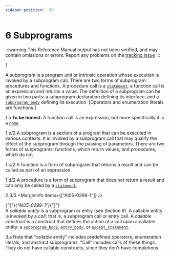 ```yaml
---
sidebar_position:  50
---
```


# 6 Subprograms

:::warning
This Reference Manual output has not been verified,
and may contain omissions or errors.
Report any problems on the [tracking issue](https://github.com/ada-lang-io/ada-lang-io/issues/20)
:::


<MarginText>1</MarginText>
<p>A subprogram is a program unit or intrinsic operation whose execution is invoked by a subprogram call. There are two forms of subprogram: procedures and functions. A procedure call is a <code><a href="../AA-5/AA-5.1#S0167">statement</a></code>; a function call is an expression and returns a value. The definition of a subprogram can be given in two parts: a subprogram declaration defining its interface, and a <code><a href="../AA-6/AA-6.3#S0216">subprogram_body</a></code> defining its execution. [Operators and enumeration literals are functions.] <br /></p>

<MarginText>1.a</MarginText>
<Admonition type="aarm" aarm="note" title="Note: ">
<strong>To be honest: </strong>A function call is an expression, but more specifically it is a <code><a href="../AA-4/AA-4.1#S0091">name</a></code>. <br /></Admonition>

<MarginText>1.b/2</MarginText>
<Admonition type="aarm" aarm="glossary-entry" title="Glossary entry: ">
<strong></strong>A subprogram is a section of a program that can be executed in various contexts. It is invoked by a subprogram call that may qualify the effect of the subprogram through the passing of parameters. There are two forms of subprograms: functions, which return values, and procedures, which do not.<br /></Admonition>

<MarginText>1.c/2</MarginText>
<Admonition type="aarm" aarm="glossary-entry" title="Glossary entry: ">
<strong></strong>A function is a form of subprogram that returns a result and can be called as part of an expression.<br /></Admonition>

<MarginText>1.d/2</MarginText>
<Admonition type="aarm" aarm="glossary-entry" title="Glossary entry: ">
<strong></strong>A procedure is a form of subprogram that does not return a result and can only be called by a <code><a href="../AA-5/AA-5.1#S0167">statement</a></code>.<br /></Admonition>

<MarginText>2</MarginText>
<MarginText>3/3</MarginText>
<MarginInfo items={["AI05-0299-1"]} />
<p>{"{"}<em>{"AI05-0299-1"}</em>{"}"} <br />A <em>callable entity</em> is a subprogram or entry (see Section 9). A callable entity is invoked by a <em>call</em>; that is, a subprogram call or entry call. A <em>callable construct</em> is a construct that defines the action of a call upon a callable entity: a <code><a href="../AA-6/AA-6.3#S0216">subprogram_body</a></code>, <code><a href="../AA-9/AA-9.5#S0260">entry_body</a></code>, or <code><a href="../AA-9/AA-9.5#S0258">accept_statement</a></code>. <br /></p>

<MarginText>3.a</MarginText>
<Admonition type="aarm" aarm="ramification" title="Ramification: ">
<strong></strong>Note that &ldquo;callable entity&rdquo; includes predefined operators, enumeration literals, and abstract subprograms. &ldquo;Call&rdquo; includes calls of these things. They do not have callable constructs, since they don't have completions. <br /></Admonition>


